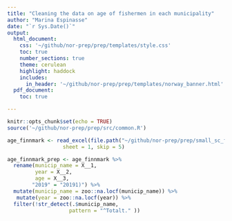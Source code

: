 ```yaml
---
title: "Cleaning the data on age of fishermen in each municipality"
author: "Marina Espinasse"
date: "`r Sys.Date()`"
output:
  html_document:
    css: '~/github/nor-prep/prep/templates/style.css'
    toc: true
    number_sections: true
    theme: cerulean
    highlight: haddock
    includes: 
      in_header: '~/github/nor-prep/prep/templates/norway_banner.html'
  pdf_document:
    toc: true

---
```

```r
knitr::opts_chunk$set(echo = TRUE)
source('~/github/nor-prep/prep/src/common.R')
```

```r
age_finnmark <- read_excel(file.path("~/github/nor-prep/prep/small_sc_fisheries/data/Alder-hovedyrke-kommune-1983-2019.xlsx"), 
                  sheet = 1, skip = 5)

age_finnmark_prep <- age_finnmark %>% 
  rename(municip_name = X__1, 
         year = X__2,
         age = X__3,
        "2019" = "20191)") %>% 
  mutate(municip_name = zoo::na.locf(municip_name)) %>% 
   mutate(year = zoo::na.locf(year)) %>% 
  filter(!str_detect(.$municip_name,
                    pattern = "^Totalt." ))
```

